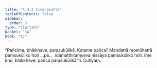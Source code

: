 ```yaml
---
title: "4.4.2 Cīvarasutta"
tableOfContents: false
sidebar:
  order: 3
type: "tipitaka"
basket: "su"
book: "a5"
---
```



<DynamicBreadcrumb />

<Division number="182" book="a5" bookNo="16" page="193">

<Paragraph number="1076" book="a5">
“Pañcime, bhikkhave, paṃsukūlikā. Katame pañca? Mandattā momūhattā paṃsukūliko hoti …pe…  idamatthitaṃyeva nissāya paṃsukūliko hoti. Ime kho, bhikkhave, pañca paṃsukūlikā”ti.

</Paragraph>
</Division>

<Paragraph number="1077" type="center" book="a5">
Dutiyaṃ.
</Paragraph>